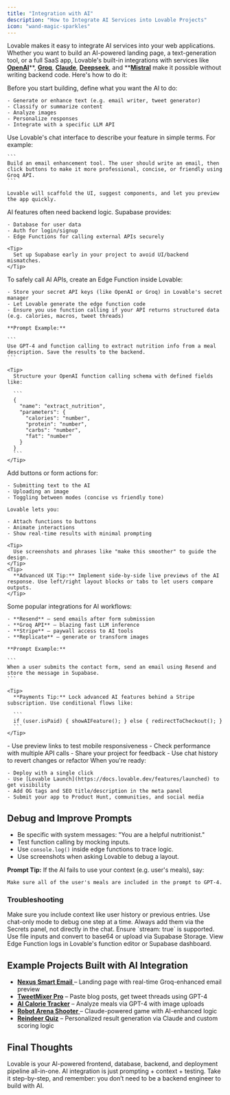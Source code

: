 ```yaml
---
title: "Integration with AI"
description: "How to Integrate AI Services into Lovable Projects"
icon: "wand-magic-sparkles"
---
```


Lovable makes it easy to integrate AI services into your web applications. Whether you want to build an AI-powered landing page, a text-generation tool, or a full SaaS app, Lovable's built-in integrations with services like [**OpenAI**](https://platform.openai.com/)**, **[**Groq**](https://console.groq.com/keys)**, **[**Claude**](https://www.anthropic.com/api)**, **[**Deepseek**](https://api-docs.deepseek.com/)**, and **[**Mistral**](https://docs.mistral.ai/api/) make it possible without writing backend code. Here's how to do it: 

<Steps>
  <Step title="Choose the AI Feature You Need">
    Before you start building, define what you want the AI to do:

    - Generate or enhance text (e.g. email writer, tweet generator)
    - Classify or summarize content
    - Analyze images
    - Personalize responses
    - Integrate with a specific LLM API
  </Step>
  <Step title="Plan with Prompts First">
    Use Lovable's chat interface to describe your feature in simple terms. For example:

    ```
    Build an email enhancement tool. The user should write an email, then click buttons to make it more professional, concise, or friendly using Groq API.
    ```

    Lovable will scaffold the UI, suggest components, and let you preview the app quickly.
  </Step>
  <Step title="Connect to a Backend with Supabase">
    AI features often need backend logic. Supabase provides:

    - Database for user data
    - Auth for login/signup
    - Edge Functions for calling external APIs securely

    <Tip>
      Set up Supabase early in your project to avoid UI/backend mismatches.
    </Tip>
  </Step>
  <Step title="Use Edge Functions for AI Calls">
    To safely call AI APIs, create an Edge Function inside Lovable:

    - Store your secret API keys (like OpenAI or Groq) in Lovable's secret manager
    - Let Lovable generate the edge function code
    - Ensure you use function calling if your API returns structured data (e.g. calories, macros, tweet threads)

    **Prompt Example:**

    ```
    Use GPT-4 and function calling to extract nutrition info from a meal description. Save the results to the backend.
    ```

    <Tip>
      Structure your OpenAI function calling schema with defined fields like:

      ```
      {
        "name": "extract_nutrition",
        "parameters": {
          "calories": "number",
          "protein": "number",
          "carbs": "number",
          "fat": "number"
        }
      }
      ```
    </Tip>
  </Step>
  <Step title="Make It Interactive">
    Add buttons or form actions for:

    - Submitting text to the AI
    - Uploading an image
    - Toggling between modes (concise vs friendly tone)

    Lovable lets you:

    - Attach functions to buttons
    - Animate interactions
    - Show real-time results with minimal prompting

    <Tip>
      Use screenshots and phrases like "make this smoother" to guide the design.
    </Tip>
    <Tip>
      **Advanced UX Tip:** Implement side-by-side live previews of the AI response. Use left/right layout blocks or tabs to let users compare outputs.
    </Tip>
  </Step>
  <Step title="Use External Services (Optional)">
    Some popular integrations for AI workflows:

    - **Resend** – send emails after form submission
    - **Groq API** – blazing fast LLM inference
    - **Stripe** – paywall access to AI tools
    - **Replicate** – generate or transform images

    **Prompt Example:**

    ```
    When a user submits the contact form, send an email using Resend and store the message in Supabase.
    ```

    <Tip>
      **Payments Tip:** Lock advanced AI features behind a Stripe subscription. Use conditional flows like:

      ```
      if (user.isPaid) { showAIFeature(); } else { redirectToCheckout(); }
      ```
    </Tip>
  </Step>
  <Step title="Test and Iterate">
    - Use preview links to test mobile responsiveness
    - Check performance with multiple API calls
    - Share your project for feedback
    - Use chat history to revert changes or refactor
  </Step>
  <Step title="Publish and Promote">
    When you're ready:

    - Deploy with a single click
    - Use [Lovable Launch](https://docs.lovable.dev/features/launched) to get visibility
    - Add OG tags and SEO title/description in the meta panel
    - Submit your app to Product Hunt, communities, and social media
  </Step>
</Steps>

## **Debug and Improve Prompts**

- Be specific with system messages: "You are a helpful nutritionist."
- Test function calling by mocking inputs.
- Use `console.log()` inside edge functions to trace logic.
- Use screenshots when asking Lovable to debug a layout.

**Prompt Tip:** If the AI fails to use your context (e.g. user's meals), say:

```
Make sure all of the user's meals are included in the prompt to GPT-4.
```

### Troubleshooting

<AccordionGroup>
  <Accordion title="Missing data in AI prompts?">
    Make sure you include context like user history or previous entries.
  </Accordion>
  <Accordion title="UI not updating?">
    Use chat-only mode to debug one step at a time.
  </Accordion>
  <Accordion title="Secret keys exposed?">
    Always add them via the Secrets panel, not directly in the chat.
  </Accordion>
  <Accordion title="Streaming issues with Groq/OpenAI?">
    Ensure `stream: true` is supported.
  </Accordion>
  <Accordion title="Image uploads not working?">
    Use file inputs and convert to base64 or upload via Supabase Storage.
  </Accordion>
  <Accordion title="Edge Function fails silently?">
    View Edge Function logs in Lovable's function editor or Supabase dashboard.
  </Accordion>
</AccordionGroup>

## Example Projects Built with AI Integration

- [**Nexus Smart Email** ](https://smart-email-nexus.lovable.app/)– Landing page with real-time Groq-enhanced email preview
- [**TweetMixer Pro**](https://www.youtube.com/watch?v=fT_dq_hyQAA&vl=de) – Paste blog posts, get tweet threads using GPT-4
- [**AI Calorie Tracker**](https://www.youtube.com/watch?v=c0zhLzcVJRI&ab_channel=Lovable) – Analyze meals via GPT-4 with image uploads
- [**Robot Arena Shooter** ](https://www.youtube.com/watch?v=zmK36lkAb6I)– Claude-powered game with AI-enhanced logic
- [**Reindeer Quiz**](https://www.youtube.com/watch?v=XdZtpP3QpzQ) – Personalized result generation via Claude and custom scoring logic

## Final Thoughts

Lovable is your AI-powered frontend, database, backend, and deployment pipeline all-in-one. AI integration is just prompting \+ context \+ testing. Take it step-by-step, and remember: you don’t need to be a backend engineer to build with AI.